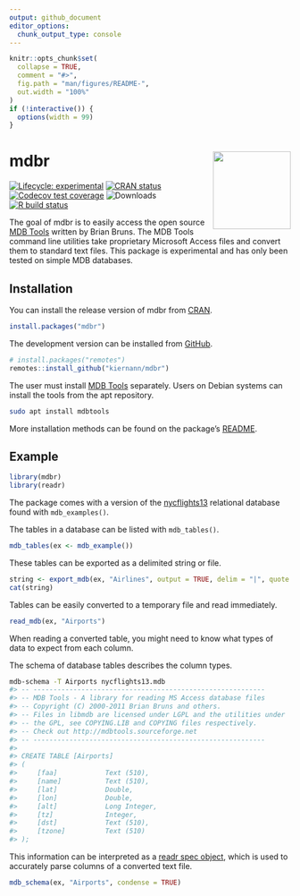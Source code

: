 ```yaml
---
output: github_document
editor_options: 
  chunk_output_type: console
---
```


<!-- README.md is generated from README.Rmd. Please edit that file -->

```r
knitr::opts_chunk$set(
  collapse = TRUE,
  comment = "#>",
  fig.path = "man/figures/README-",
  out.width = "100%"
)
if (!interactive()) {
  options(width = 99)
}
```

# mdbr <img src='man/figures/logo.png' align="right" height="139" />

<!-- badges: start -->
[![Lifecycle: experimental][life_badge]][life_link]
[![CRAN status][cran_badge]][cran_link]
[![Codecov test coverage][cov_badge]][cov_link]
![Downloads][dl_badge]
[![R build status][ga_badge]][ga_link]
<!-- badges: end -->

The goal of mdbr is to easily access the open source [MDB Tools][mdbt] written
by Brian Bruns. The MDB Tools command line utilities take proprietary Microsoft
Access files and convert them to standard text files. This package is
experimental and has only been tested on simple MDB databases.

## Installation

You can install the release version of mdbr from [CRAN][cran].

```r
install.packages("mdbr")
```

The development version can be installed from [GitHub][gh].

```r
# install.packages("remotes")
remotes::install_github("kiernann/mdbr")
```

The user must install [MDB Tools][mdbt] separately. Users on Debian systems can
install the tools from the apt repository.

```bash
sudo apt install mdbtools
```

More installation methods can be found on the package's [README][readme].

## Example

```r
library(mdbr)
library(readr)
```

The package comes with a version of the [nycflights13][nycf] relational database
found with `mdb_examples()`.

The tables in a database can be listed with `mdb_tables()`.

```r
mdb_tables(ex <- mdb_example())
```

These tables can be exported as a delimited string or file.

```r
string <- export_mdb(ex, "Airlines", output = TRUE, delim = "|", quote = "'")
cat(string)
```

Tables can be easily converted to a temporary file and read immediately.

```r
read_mdb(ex, "Airports")
```

When reading a converted table, you might need to know what types of data to
expect from each column. 

The schema of database tables describes the column types.

``` bash
mdb-schema -T Airports nycflights13.mdb
#> -- ----------------------------------------------------------
#> -- MDB Tools - A library for reading MS Access database files
#> -- Copyright (C) 2000-2011 Brian Bruns and others.
#> -- Files in libmdb are licensed under LGPL and the utilities under
#> -- the GPL, see COPYING.LIB and COPYING files respectively.
#> -- Check out http://mdbtools.sourceforge.net
#> -- ----------------------------------------------------------
#> 
#> CREATE TABLE [Airports]
#> (
#>     [faa]            Text (510), 
#>     [name]           Text (510), 
#>     [lat]            Double, 
#>     [lon]            Double, 
#>     [alt]            Long Integer, 
#>     [tz]             Integer, 
#>     [dst]            Text (510), 
#>     [tzone]          Text (510)
#> );
```

This information can be interpreted as a [readr spec object][spec], which is
used to accurately parse columns of a converted text file.

```r
mdb_schema(ex, "Airports", condense = TRUE)
```


<!-- refs: start -->
[life_badge]: https://img.shields.io/badge/lifecycle-experimental-orange.svg
[life_link]: https://www.tidyverse.org/lifecycle/#experimental
[cran_badge]: https://www.r-pkg.org/badges/version/mdbr
[cran_link]: https://CRAN.R-project.org/package=mdbr
[ga_badge]: https://github.com/kiernann/mdbr/workflows/R-CMD-check/badge.svg
[ga_link]: https://github.com/kiernann/mdbr/actions
[cov_badge]: https://img.shields.io/codecov/c/github/kiernann/mdbr/master.svg
[cov_link]: https://codecov.io/gh/kiernann/mdbr?branch=master
[dl_badge]: https://cranlogs.r-pkg.org/badges/grand-total/mdbr
[mdbt]: https://github.com/mdbtools/mdbtools
[gh]:  https://github.com/kiernann/mdbr
[cran]:  https://cran.r-project.org/package=mdbr
[readme]: https://github.com/mdbtools/mdbtools/blob/dev/README.md
[nycf]: https://github.com/hadley/nycflights13
[spec]: https://readr.tidyverse.org/reference/spec.html
<!-- refs: end -->
